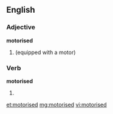 ==English==

===Adjective===
'''motorised'''

# {{alternative spelling of|motorized}} (equipped with a motor)

===Verb===
'''motorised'''

# {{past of|[[motorise]]}}

[[et:motorised]]
[[mg:motorised]]
[[vi:motorised]]